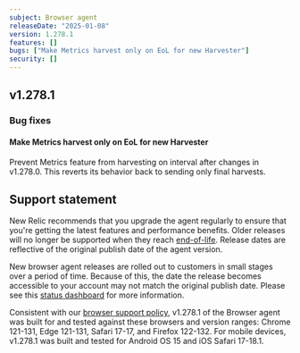 ```yaml
---
subject: Browser agent
releaseDate: "2025-01-08"
version: 1.278.1
features: []
bugs: ["Make Metrics harvest only on EoL for new Harvester"]
security: []
---
```


## v1.278.1

### Bug fixes

#### Make Metrics harvest only on EoL for new Harvester
Prevent Metrics feature from harvesting on interval after changes in v1.278.0. This reverts its behavior back to sending only final harvests.

## Support statement

New Relic recommends that you upgrade the agent regularly to ensure that you're getting the latest features and performance benefits. Older releases will no longer be supported when they reach [end-of-life](https://docs.newrelic.com/docs/browser/browser-monitoring/getting-started/browser-agent-eol-policy/). Release dates are reflective of the original publish date of the agent version.

New browser agent releases are rolled out to customers in small stages over a period of time. Because of this, the date the release becomes accessible to your account may not match the original publish date. Please see this [status dashboard](https://newrelic.github.io/newrelic-browser-agent-release/) for more information.

Consistent with our [browser support policy](https://docs.newrelic.com/docs/browser/new-relic-browser/getting-started/compatibility-requirements-browser-monitoring/#browser-types), v1.278.1 of the Browser agent was built for and tested against these browsers and version ranges: Chrome 121-131, Edge 121-131, Safari 17-17, and Firefox 122-132. For mobile devices, v1.278.1 was built and tested for Android OS 15 and iOS Safari 17-18.1.